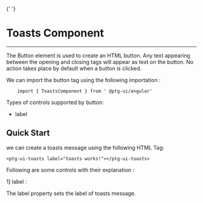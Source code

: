 


{' '}

<Meta
  title="Component/ToastsComponent/ToastsComponentDocs"
  component={ToastsComponent}
/>

# Toasts Component

---

The Button element is used to create an HTML button. Any text appearing between the opening and closing tags will appear as text on the button. No action takes place by default
when a button is clicked.

We can import the button tag using the following importation :

```
    import { ToastsComponent } from ' @ptg-ui/angular'
```

Types of controls supported by button:

- label

## Quick Start

we can create a toasts message using the following HTML Tag:

```
<ptg-ui-toasts label="toasts works!"></ptg-ui-toasts>

```

Following are some controls with their explanation :

1] label :

The label property sets the label of toasts message.

<Canvas>
  <Story id="component-toastscomponent--primary" />
</Canvas>
